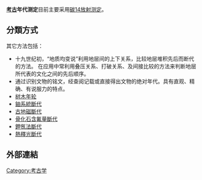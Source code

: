 '''[[考古|考古]]年代测定'''目前主要采用[[碳定年法|碳14放射测定]]。

== 分類方式 ==

其它方法包括：
*十九世纪初，“地质均变说”利用地层间的上下关系，比较地层堆积先后而断代的方法。 在应用中常利用叠压关系、打破关系、及间接比较的方法来判断地层所代表的文化之间的先后顺序。
*通过识别文物的铭文，经查阅记载或直接得出文物的绝对年代。具有直观、精确、有说服力的特点。
*[[树木年轮|树木年轮]]
*[[鈾系統斷代|鈾系統斷代]]
*[[古地磁斷代|古地磁斷代]]
*[[骨化石含氟量斷代|骨化石含氟量斷代]]
*[[鉀氬法斷代|鉀氬法斷代]]
*[[熱釋光斷代|熱釋光斷代]]

== 外部連結 ==
{{考古學}}
{{Archaeology-stub}}

[[Category:考古学|Category:考古学]]